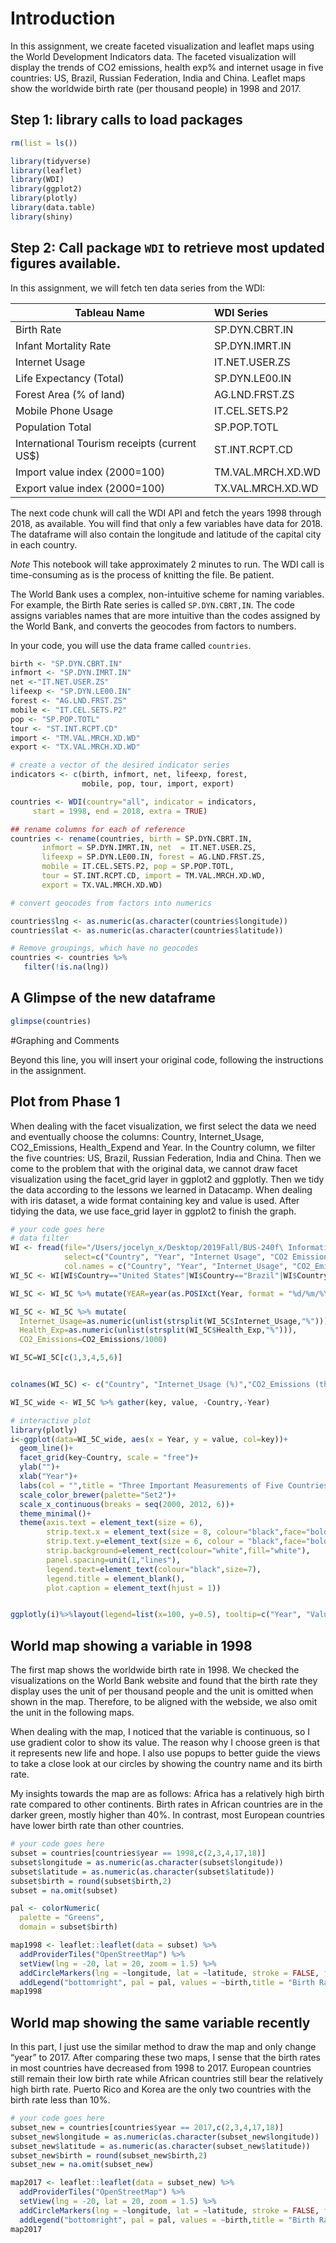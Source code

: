 # Introduction
In this assignment, we create faceted visualization and leaflet maps using the World Development Indicators data. The faceted visualization will display the trends of CO2 emissions, health exp% and internet usage in five countries: US, Brazil, Russian Federation, India and China. Leaflet maps show the worldwide birth rate (per thousand people) in 1998 and 2017.

## Step 1: library calls to load packages
```r
rm(list = ls())
```

```r
library(tidyverse)
library(leaflet)
library(WDI)
library(ggplot2)
library(plotly)
library(data.table)
library(shiny)
```

## Step 2:  Call package `WDI` to retrieve most updated figures available.

In this assignment, we will fetch ten data series from the WDI:

|Tableau Name	|WDI Series
|----------------|:-----------------|
|Birth Rate	|SP.DYN.CBRT.IN|
|Infant Mortality Rate	|SP.DYN.IMRT.IN|
|Internet Usage	|IT.NET.USER.ZS|
|Life Expectancy (Total)	|SP.DYN.LE00.IN|
|Forest Area (% of land) | AG.LND.FRST.ZS |
|Mobile Phone Usage	|IT.CEL.SETS.P2|
|Population Total	|SP.POP.TOTL|
|International Tourism receipts (current US$)|ST.INT.RCPT.CD|
|Import value index (2000=100) | TM.VAL.MRCH.XD.WD|
|Export value index (2000=100) | TX.VAL.MRCH.XD.WD|


The next code chunk will call the WDI API and fetch the years 1998 through 2018, as available. You will find that only a few variables have data for 2018. The dataframe will also contain the longitude and latitude of the capital city in each country.

*Note* This notebook will take approximately 2 minutes to run. The WDI call is time-consuming as is the process of knitting the file. Be patient.

The World Bank uses a complex, non-intuitive scheme for naming variables. For example, the Birth Rate series is called `SP.DYN.CBRT,IN`.  The code assigns variables names that are more intuitive than the codes assigned by the World Bank, and converts the geocodes from factors to numbers. 

In your code, you will use the data frame called `countries`.

```r
birth <- "SP.DYN.CBRT.IN"
infmort <- "SP.DYN.IMRT.IN"
net <-"IT.NET.USER.ZS"
lifeexp <- "SP.DYN.LE00.IN"
forest <- "AG.LND.FRST.ZS"
mobile <- "IT.CEL.SETS.P2"
pop <- "SP.POP.TOTL"
tour <- "ST.INT.RCPT.CD"
import <- "TM.VAL.MRCH.XD.WD"
export <- "TX.VAL.MRCH.XD.WD"

# create a vector of the desired indicator series
indicators <- c(birth, infmort, net, lifeexp, forest,
                mobile, pop, tour, import, export)

countries <- WDI(country="all", indicator = indicators, 
     start = 1998, end = 2018, extra = TRUE)

## rename columns for each of reference
countries <- rename(countries, birth = SP.DYN.CBRT.IN, 
       infmort = SP.DYN.IMRT.IN, net  = IT.NET.USER.ZS,
       lifeexp = SP.DYN.LE00.IN, forest = AG.LND.FRST.ZS,
       mobile = IT.CEL.SETS.P2, pop = SP.POP.TOTL, 
       tour = ST.INT.RCPT.CD, import = TM.VAL.MRCH.XD.WD,
       export = TX.VAL.MRCH.XD.WD)

# convert geocodes from factors into numerics

countries$lng <- as.numeric(as.character(countries$longitude))
countries$lat <- as.numeric(as.character(countries$latitude))

# Remove groupings, which have no geocodes
countries <- countries %>%
   filter(!is.na(lng))
```

## A Glimpse of the new dataframe

```r
glimpse(countries)
```

#Graphing and Comments

Beyond this line, you will insert your original code, following the instructions in the assignment. 

## Plot from Phase 1

When dealing with the facet visualization, we first select the data we need and eventually choose the columns: Country, Internet_Usage, CO2_Emissions, Health_Expend and Year. In the Country column, we filter the five countries: US, Brazil, Russian Federation, India and China. Then we come to the problem that with the original data, we cannot draw facet visualization using the facet_grid layer in ggplot2 and ggplotly. Then we tidy the data according to the lessons we learned in Datacamp. When dealing with iris dataset, a wide format containing key and value is used. After tidying the data, we use face_grid layer in ggplot2 to finish the graph. 

```r
# your code goes here
# data filter
WI <- fread(file="/Users/jocelyn_x/Desktop/2019Fall/BUS-240f\ Information\ Visualization/assignment03/World\ Indicators.csv",
            select=c("Country", "Year", "Internet Usage", "CO2 Emissions", "Health Exp % GDP"),
            col.names = c("Country", "Year", "Internet_Usage", "CO2_Emissions", "Health_Exp"))
WI_5C <- WI[WI$Country=="United States"|WI$Country=="Brazil"|WI$Country=="Russian Federation"|WI$Country=="India"|WI$Country=="China",]   

WI_5C <- WI_5C %>% mutate(YEAR=year(as.POSIXct(Year, format = "%d/%m/%Y"))) 

WI_5C <- WI_5C %>% mutate(
  Internet_Usage=as.numeric(unlist(strsplit(WI_5C$Internet_Usage,"%"))),
  Health_Exp=as.numeric(unlist(strsplit(WI_5C$Health_Exp,"%"))),
  CO2_Emissions=CO2_Emissions/1000)

WI_5C=WI_5C[c(1,3,4,5,6)]


colnames(WI_5C) <- c("Country", "Internet_Usage (%)","CO2_Emissions (thousand)","Health_Expend (% of GDP)","Year")

WI_5C_wide <- WI_5C %>% gather(key, value, -Country,-Year)
```

```r
# interactive plot
library(plotly)
i<-ggplot(data=WI_5C_wide, aes(x = Year, y = value, col=key))+
  geom_line()+
  facet_grid(key~Country, scale = "free")+
  ylab("")+
  xlab("Year")+
  labs(col = "",title = "Three Important Measurements of Five Countries (2000-2012)")+
  scale_color_brewer(palette="Set2")+
  scale_x_continuous(breaks = seq(2000, 2012, 6))+
  theme_minimal()+
  theme(axis.text = element_text(size = 6),
        strip.text.x = element_text(size = 8, colour="black",face="bold"),
        strip.text.y=element_text(size = 6, colour = "black",face="bold"),
        strip.background=element_rect(colour="white",fill="white"),
        panel.spacing=unit(1,"lines"),
        legend.text=element_text(colour="black",size=7),
        legend.title = element_blank(),
        plot.caption = element_text(hjust = 1))


ggplotly(i)%>%layout(legend=list(x=100, y=0.5), tooltip=c("Year", "Value"))


```


## World map showing a variable in 1998

The first map shows the worldwide birth rate in 1998. We checked the visualizations on the World Bank website and found that the birth rate they display uses the unit of per thousand people and the unit is omitted when shown in the map. Therefore, to be aligned with the webside, we also omit the unit in the following maps.

When dealing with the map, I noticed that the variable is continuous, so I use gradient color to show its value. The reason why I choose green is that it represents new life and hope. I also use popups to better guide the views to take a close look at our circles by showing the country name and its birth rate.

My insights towards the map are as follows: Africa has a relatively high birth rate compared to other continents. Birth rates in African countries are in the darker green, mostly higher than 40%. In contrast, most European countries have lower birth rate than other countries. 



```r
# your code goes here
subset = countries[countries$year == 1998,c(2,3,4,17,18)]
subset$longitude = as.numeric(as.character(subset$longitude))
subset$latitude = as.numeric(as.character(subset$latitude))
subset$birth = round(subset$birth,2)
subset = na.omit(subset)

pal <- colorNumeric(
  palette = "Greens",
  domain = subset$birth)

map1998 <- leaflet::leaflet(data = subset) %>%
  addProviderTiles("OpenStreetMap") %>%
  setView(lng = -20, lat = 20, zoom = 1.5) %>% 
  addCircleMarkers(lng = ~longitude, lat = ~latitude, stroke = FALSE, fillOpacity = 0.8, color = ~pal(birth),radius = 10, popup = ~paste0("<b>",country,"</b>","<br/>", birth)) %>%
  addLegend("bottomright", pal = pal, values = ~birth,title = "Birth Rate(1998)",opacity = 1) 
map1998

```

## World map showing the same variable recently

In this part, I just use the similar method to draw the map and only change "year" to 2017. After comparing these two maps, I sense that the birth rates in most countries have decreased from 1998 to 2017. European countries still remain their low birth rate while African countries still bear the relatively high birth rate. Puerto Rico and Korea are the only two countries with the birth rate less than 10%.

```r
# your code goes here
subset_new = countries[countries$year == 2017,c(2,3,4,17,18)]
subset_new$longitude = as.numeric(as.character(subset_new$longitude))
subset_new$latitude = as.numeric(as.character(subset_new$latitude))
subset_new$birth = round(subset_new$birth,2)
subset_new = na.omit(subset_new)

map2017 <- leaflet::leaflet(data = subset_new) %>%
  addProviderTiles("OpenStreetMap") %>%
  setView(lng = -20, lat = 20, zoom = 1.5) %>% 
  addCircleMarkers(lng = ~longitude, lat = ~latitude, stroke = FALSE, fillOpacity = 0.8, color = ~pal(birth),radius = 10, popup = ~paste0("<b>",country,"</b>","<br/>", birth)) %>%
  addLegend("bottomright", pal = pal, values = ~birth,title = "Birth Rate(2017)",opacity = 1) 
map2017

```


